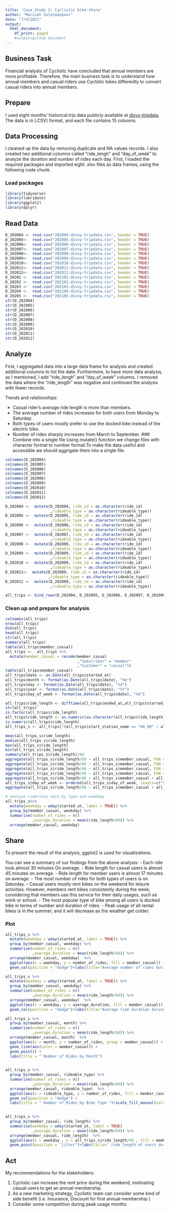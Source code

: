 ---
title: 'Case_Study 1: Cyclistic bike-share'
author: "Marzieh Soleimanpoor"
date: "7/4/2021"
output:
  html_document:
    df_print: paged
    #output=github_document
---

## Business Task
Financial analysts of Cyclistic have concluded that annual members are more profitable. Therefore, the main business task is to understand how annual members and casual riders use Cyclistic bikes differently to convert casual riders into annual members. 

## Prepare
I used eight months' historical trip data publicly available at  [divvy-tripdata](https://divvy-tripdata.s3.amazonaws.com/index.html). The data is in (.CSV) format, and each file contains 15 columns. 

## Data Processing
I cleaned up the data by removing duplicate and NA values records. I also created two additional columns called "ride_lengh" and “day_of_week” to analyze the duration and number of rides each day. First, I loaded the required packages and imported eight .xlsx files as data frames, using the following code chunk.


### Load packages
```{r, results="hide"}
library(tidyverse)
library(lubridate)
library(ggplot2)
library(dplyr)
```
## Read Data
```{r, results="hide" }
D_202004 <- read.csv("202004-divvy-tripdata.csv", header = TRUE)
D_202005<-  read.csv("202005-divvy-tripdata.csv", header = TRUE)
D_202006<-  read.csv("202006-divvy-tripdata.csv", header = TRUE)
D_202007<-  read.csv("202007-divvy-tripdata.csv", header = TRUE)
D_202008<-  read.csv("202008-divvy-tripdata.csv", header = TRUE)
D_202009<-  read.csv("202009-divvy-tripdata.csv", header = TRUE)
D_202010<-  read.csv("202010-divvy-tripdata.csv", header = TRUE)
D_202011<-  read.csv("202011-divvy-tripdata.csv", header = TRUE)
D_202012<-  read.csv("202012-divvy-tripdata.csv", header = TRUE)
D_20201 <-  read.csv("202101-divvy-tripdata.csv", header = TRUE)
D_20202 <-  read.csv("202102-divvy-tripdata.csv", header = TRUE)
D_20203 <-  read.csv("202103-divvy-tripdata.csv", header = TRUE)
D_20204 <-  read.csv("202104-divvy-tripdata.csv", header = TRUE)
D_20205 <-  read.csv("202105-divvy-tripdata.csv", header = TRUE)
str(D_202004)
str(D_202005)
str(D_202006)
str(D_202007)
str(D_202008)
str(D_202009)
str(D_202010)
str(D_202011)
str(D_202012)
```
## Analyze
First, I aggregated data into a large data frame for analysis and created additional columns to list the date. Furthermore, to have more data analysis, as I mentioned, I add "ride_lengh" and “day_of_week” columns. I removed the data where the "ride_length" was negative and continued the analysis with fewer records.

Trends and relationships:

- Casual rider's average ride length is more than members. 
- The average number of rides increases for both users from Monday to Saturday.
- Both types of users mostly prefer to use the docked bike instead of the electric bike.  
- Number of rides sharply increases from March to September.
### Combine into a single file 
Using mutate() function we change files with character format to number format.To make the data useful and accessible we should aggrigate them into a single file.

```{r, include=FALSE}
colnames(D_202004)
colnames(D_202005)
colnames(D_202006)
colnames(D_202007)
colnames(D_202008)
colnames(D_202009)
colnames(D_202010)
colnames(D_202011)
colnames(D_202012)

D_202004 <-  mutate(D_202004, ride_id = as.character(ride_id)
                    ,rideable_type = as.character(rideable_type))
D_202005 <-  mutate(D_202005, ride_id = as.character(ride_id)
                    ,rideable_type = as.character(rideable_type))
D_202006 <-  mutate(D_202006, ride_id = as.character(ride_id)
                    ,rideable_type = as.character(rideable_type))
D_202007 <-  mutate(D_202007, ride_id = as.character(ride_id)
                    ,rideable_type = as.character(rideable_type))
D_202008 <-  mutate(D_202008, ride_id = as.character(ride_id)
                    ,rideable_type = as.character(rideable_type))
D_202009 <-  mutate(D_202009, ride_id = as.character(ride_id)
                    ,rideable_type = as.character(rideable_type))
D_202010 <-  mutate(D_202009, ride_id = as.character(ride_id)
                    ,rideable_type = as.character(rideable_type))
D_202011<-  mutate(D_202009, ride_id = as.character(ride_id)
                   ,rideable_type = as.character(rideable_type))
D_202012 <-  mutate(D_202009, ride_id = as.character(ride_id)
                    ,rideable_type = as.character(rideable_type))

all_trips <- bind_rows(D_202004, D_202005, D_202006, D_202007, D_202008, D_202009, D_202010, D_202011, D_202012)
```
### Clean up and prepare for analysis 
```{r,results="hide"}
colnames(all_trips)  
nrow(all_trips)  
dim(all_trips)  
head(all_trips)  
str(all_trips)  
summary(all_trips)
table(all_trips$member_casual)
all_trips <-  all_trips %>% 
  mutate(member_casual = recode(member_casual
                                ,"Subscriber" = "member"
                                ,"Customer" = "casual"))
table(all_trips$member_casual)
all_trips$date <- as.Date(all_trips$started_at) 
all_trips$month <- format(as.Date(all_trips$date), "%m")
all_trips$day <- format(as.Date(all_trips$date), "%d")
all_trips$year <- format(as.Date(all_trips$date), "%Y")
all_trips$day_of_week <- format(as.Date(all_trips$date), "%A")

all_trips$ride_length <- difftime(all_trips$ended_at,all_trips$started_at)
str(all_trips)
is.factor(all_trips$ride_length)
all_trips$ride_length <- as.numeric(as.character(all_trips$ride_length))
is.numeric(all_trips$ride_length)
all_trips_s <- all_trips[!(all_trips$start_station_name == "HQ QR" | all_trips$ride_length<0),]
```


```{r}
mean(all_trips_s$ride_length) 
median(all_trips_s$ride_length)  
max(all_trips_s$ride_length) 
min(all_trips_s$ride_length)
summary(all_trips_s$ride_length)/60
aggregate(all_trips_s$ride_length/60 ~ all_trips_s$member_casual, FUN = mean)
aggregate(all_trips_s$ride_length/60 ~ all_trips_s$member_casual, FUN = median)
aggregate(all_trips_s$ride_length/60 ~ all_trips_s$member_casual, FUN = max)
aggregate(all_trips_s$ride_length/60 ~ all_trips_s$member_casual, FUN = min)
aggregate(all_trips_s$ride_length/60 ~ all_trips_s$member_casual + all_trips_s$day_of_week, FUN = mean)
all_trips_s$day_of_week <- ordered(all_trips_s$day_of_week, levels=c("Sunday", "Monday", "Tuesday", "Wednesday", "Thursday", "Friday", "Saturday"))
aggregate(all_trips_s$ride_length/60 ~ all_trips_s$member_casual + all_trips_s$day_of_week, FUN = mean)
```


```{r, results="hide"}
# analyze ridership data by type and weekday
all_trips_s%>% 
  mutate(weekday = wday(started_at, label = TRUE)) %>%  
  group_by(member_casual, weekday) %>%  
  summarise(number_of_rides = n()							
            ,average_duration = mean(ride_length/60)) %>% 		
  arrange(member_casual, weekday)								
```
## Share
To present the result of the analysis, ggplot2 is used for visualizations. 

You can see a summary of our findings from the above analysis:
- Each ride took almost 30 minutes On average. 
- Ride length for casual users is almost 45 minutes on average.
- Ride length for member users is almost 17 minutes on average. 
- The most number of rides for both types of users is on Saturday. 
- Casual users mostly rent bikes on the weekend for leisure activities. However, members rent bikes consistently during the week, considering that members use this service for their daily usages, such as work or school.
- The most popular type of bike among all users is docked bike in terms of number and duration of rides. 
- Peak usage of all rental bikes is in the summer, and it will decrease as the weather get colder.



### Plot
```{r, results="hide"}
all_trips_s %>% 
  mutate(weekday = wday(started_at, label = TRUE)) %>% 
  group_by(member_casual, weekday) %>% 
  summarise(number_of_rides = n()
            ,average_duration = mean(ride_length/60)) %>% 
  arrange(member_casual, weekday)  %>% 
  ggplot(aes(x = weekday, y = number_of_rides, fill = member_casual)) +
  geom_col(position = "dodge")+labs(title="Average number of rides during week")+scale_fill_manual(values=c("#999999", "#E69F00"))
```


```{r, results="hide"}

all_trips_s %>% 
  mutate(weekday = wday(started_at, label = TRUE)) %>% 
  group_by(member_casual, weekday) %>% 
  summarise(number_of_rides = n()
            ,average_duration = mean(ride_length/60)) %>% 
  arrange(member_casual, weekday)  %>% 
  ggplot(aes(x = weekday, y = average_duration, fill = member_casual)) +
  geom_col(position = "dodge")+labs(title="Average ride duration during week")+scale_fill_manual(values=c("#999999", "#E69F00"))
```


```{r, results="hide"}
all_trips_s %>% 
  group_by(member_casual, month) %>% 
  summarise(number_of_rides = n()
            ,average_duration = mean(ride_length/60)) %>% 
  arrange(member_casual, month)  %>% 
  ggplot(aes(x = month, y = number_of_rides, group = member_casual)) +
  geom_line(aes(color = member_casual)) + 
  geom_point() +
  labs(title = " Number of Rides by Month") 
 
```


```{r, results="hide"}
all_trips_s %>% 
  group_by(member_casual, rideable_type) %>% 
  summarise(number_of_rides = n()
            ,average_duration = mean(ride_length/60)) %>% 
  arrange(member_casual, rideable_type)  %>% 
  ggplot(aes(x = rideable_type, y = number_of_rides, fill = member_casual)) +
  geom_col(position = "dodge") + 
  labs(title = " Number of Rides by Bike Type ")+scale_fill_manual(values=c("#999999", "#E69F00")) 
  
```

```{r, results="hide"}
all_trips_s %>% 
  group_by(member_casual, ride_length) %>% 
  summarise(weekday = wday(started_at, label = TRUE)
            ,average_duration = mean(ride_length/60)) %>% 
  arrange(member_casual, ride_length)  %>% 
  ggplot(aes(x = weekday , y = all_trips_s$ride_length/60 , fill = member_casual)) +
  geom_point(position = "jitter")+labs(title=" ride length of users during week")+scale_fill_manual(values=c("#999999", "#E69F00"))
```
## Act

My recommendations for the stakeholders:

1) Cyclistic can increase the rent price during the weekend, motivating casual users to get an annual membership.
2) As a new marketing strategy, Cyclistic team can consider some kind of side benefit (i.e. Insurance, Discount for first annual membership )
3) Consider some competition during peak usage months


